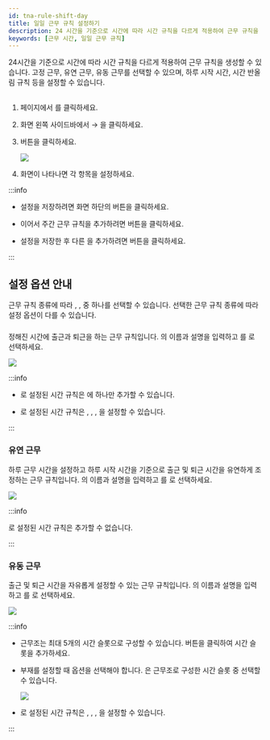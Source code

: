 ```yaml
---
id: tna-rule-shift-day
title: 일일 근무 규칙 설정하기
description: 24 시간을 기준으로 시간에 따라 시간 규칙을 다르게 적용하여 근무 규칙을 생성할 수 있습니다.
keywords: [근무 시간, 일일 근무 규칙]
---
```


24시간을 기준으로 시간에 따라 시간 규칙을 다르게 적용하여 근무 규칙을 생성할 수 있습니다. 고정 근무, 유연 근무, 유동 근무를 선택할 수 있으며, 하루 시작 시간, 시간 반올림 규칙 등을 설정할 수 있습니다.

## <Cmd sid='shift.addShift' product='2' className='bold' />

1. <Cmd sid='shell.header.launcher' /> 페이지에서 <Cmd sid='shell.header.tna' />를 클릭하세요.

1. 화면 왼쪽 사이드바에서 <Cmd sid='tab.shift' product='2' /> → <Cmd sid='tab.shift' product='2' />을 클릭하세요.

1. <Cmd sid='shift.addShift' product='2' /> 버튼을 클릭하세요.

    <Image src='/img/biostarx-tna-shift-day.png' />

1. <Cmd sid='shift.addShift' product='2' /> 화면이 나타나면 각 항목을 설정하세요.

:::info

* 설정을 저장하려면 화면 하단의 <Cmd sid='button.apply' product='2' /> 버튼을 클릭하세요.

* 이어서 주간 근무 규칙을 추가하려면 <Cmd sid='payCode.applyAndAddShift' product='2' /> 버튼을 클릭하세요.

* 설정을 저장한 후 다른 <Cmd sid='tab.shift' product='2' />을 추가하려면 <Cmd sid='ta.apply_add_another' product='2' /> 버튼을 클릭하세요.

:::

## 설정 옵션 안내

근무 규칙 종류에 따라 <Cmd sid='shift.type.fixed' product='2' />, <Cmd sid='shift.type.flexible' product='2' />, <Cmd sid='shift.type.floating' product='2' /> 중 하나를 선택할 수 있습니다. 선택한 근무 규칙 종류에 따라 설정 옵션이 다를 수 있습니다.

### <Cmd sid='shift.type.fixed' product='2' className='normal' />

정해진 시간에 출근과 퇴근을 하는 근무 규칙입니다. <Cmd sid='tab.shift' product='2' className='normal' />의 이름과 설명을 입력하고 <Cmd sid='form.type' product='2' />를 <Cmd sid='shift.type.fixed' product='2' />로 선택하세요.

<Image src='/img/biostarx-tna-shift-day-adding-fixed.png' />


<Shift type='fixed' />

:::info

* <Cmd sid='payCode.countAsAttendance' product='2' />로 설정된 시간 규칙은 <Cmd sid='tab.shift' product='2' className='normal' />에 하나만 추가할 수 있습니다.

* <Cmd sid='payCode.accumulateTowardOvertime' product='2' />로 설정된 시간 규칙은 <Cmd sid='shift.startTime' product='2' />, <Cmd sid='shift.endTime' product='2' />, <Cmd sid='shift.minDuration' product='2' />, <Cmd sid='shift.rounding' product='2' />을 설정할 수 있습니다.

:::


### 유연 근무

하루 근무 시간을 설정하고 하루 시작 시간을 기준으로 출근 및 퇴근 시간을 유연하게 조정하는 근무 규칙입니다. <Cmd sid='tab.shift' product='2' className='normal' />의 이름과 설명을 입력하고 <Cmd sid='form.type' product='2' />를 <Cmd sid='shift.type.flexible' product='2' />로 선택하세요.

<Image src='/img/biostarx-tna-shift-day-adding-flexible.png' />

<Shift type='flexible' />

:::info

<Cmd sid='payCode.accumulateTowardOvertime' product='2' />로 설정된 시간 규칙은 추가할 수 없습니다.

:::


### 유동 근무

출근 및 퇴근 시간을 자유롭게 설정할 수 있는 근무 규칙입니다. <Cmd sid='tab.shift' product='2' className='normal' />의 이름과 설명을 입력하고 <Cmd sid='form.type' product='2' />를 <Cmd sid='shift.type.floating' product='2' />로 선택하세요.

<Image src='/img/biostarx-tna-shift-day-adding-floating.png' />

<Shift type='floating' />

:::info

* 근무조는 최대 5개의 시간 슬롯으로 구성할 수 있습니다. <Cmd sid='button.addplus' product='2' /> 버튼을 클릭하여 시간 슬롯을 추가하세요.

* 부재를 설정할 때 <Cmd sid='shift.timeSegmentSet.default' product='2' /> 옵션을 선택해야 합니다. <Cmd sid='shift.timeSegmentSet.default' product='2' />은 근무조로 구성한 시간 슬롯 중 선택할 수 있습니다.

  <Image src='/img/biostarx-tna-shift-day-adding-floating-timesegment.png' />

* <Cmd sid='payCode.accumulateTowardOvertime' product='2' />로 설정된 시간 규칙은 <Cmd sid='shift.startTime' product='2' />, <Cmd sid='shift.endTime' product='2' />, <Cmd sid='shift.minDuration' product='2' />, <Cmd sid='shift.rounding' product='2' />을 설정할 수 있습니다.

:::
